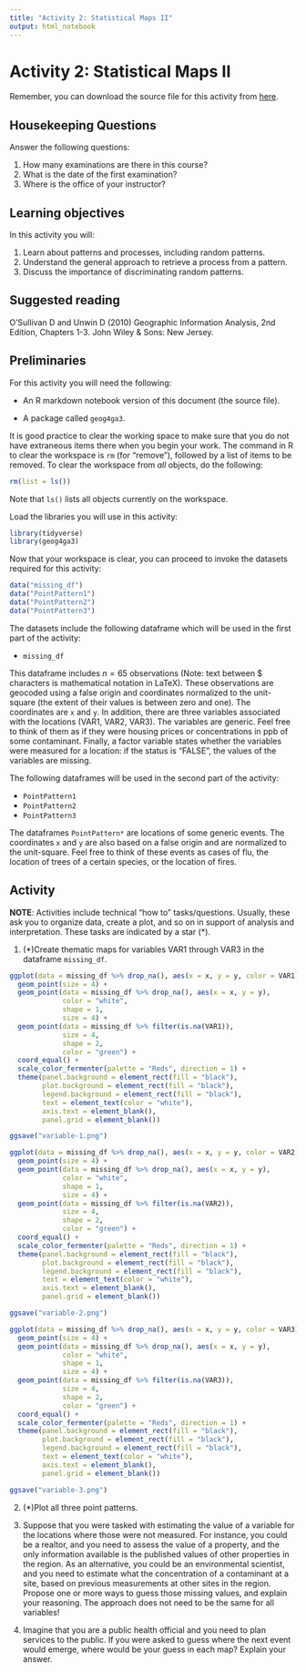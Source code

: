 ```yaml
---
title: "Activity 2: Statistical Maps II"
output: html_notebook
---
```


# Activity 2: Statistical Maps II

Remember, you can download the source file for this activity from [here](https://github.com/paezha/Spatial-Statistics-Course).

## Housekeeping Questions

Answer the following questions:

1. How many examinations are there in this course?
2. What is the date of the first examination?
3. Where is the office of your instructor?

## Learning objectives

In this activity you will:

1. Learn about patterns and processes, including random patterns.
2. Understand the general approach to retrieve a process from a pattern.
3. Discuss the importance of discriminating random patterns.

## Suggested reading

O'Sullivan D and Unwin D (2010) Geographic Information Analysis, 2nd Edition, Chapters 1-3. John Wiley & Sons: New Jersey.

## Preliminaries

For this activity you will need the following:

* An R markdown notebook version of this document (the source file).

* A package called `geog4ga3`.

It is good practice to clear the working space to make sure that you do not have extraneous items there when you begin your work. The command in R to clear the workspace is `rm` (for "remove"), followed by a list of items to be removed. To clear the workspace from _all_ objects, do the following:
```r
rm(list = ls())
```

Note that `ls()` lists all objects currently on the workspace.

Load the libraries you will use in this activity:
```r
library(tidyverse)
library(geog4ga3)
```

Now that your workspace is clear, you can proceed to invoke the datasets required for this activity:
```r
data("missing_df")
data("PointPattern1")
data("PointPattern2")
data("PointPattern3")
```

The datasets include the following dataframe which will be used in the first part of the activity:

* `missing_df`

This dataframe includes $n = 65$ observations (Note: text between $ characters is mathematical notation in LaTeX). These observations are geocoded using a false origin and coordinates normalized to the unit-square (the extent of their values is between zero and one). The coordinates are `x` and `y`. In addition, there are three variables associated with the locations (VAR1, VAR2, VAR3). The variables are generic. Feel free to think of them as if they were housing prices or concentrations in ppb of some contaminant. Finally, a factor variable states whether the variables were measured for a location: if the status is "FALSE", the values of the variables are missing.

The following dataframes will be used in the second part of the activity:

* `PointPattern1`
* `PointPattern2`
* `PointPattern3`

The dataframes `PointPattern*` are locations of some generic events. The coordinates `x` and `y` are also based on a false origin and are normalized to the unit-square. Feel free to think of these events as cases of flu, the location of trees of a certain species, or the location of fires.

## Activity

**NOTE**: Activities include technical "how to" tasks/questions. Usually, these ask you to organize data, create a plot, and so on in support of analysis and interpretation. These tasks are indicated by a star (*).

1. (*)Create thematic maps for variables VAR1 through VAR3 in the dataframe `missing_df`. 

```r
ggplot(data = missing_df %>% drop_na(), aes(x = x, y = y, color = VAR1)) + 
  geom_point(size = 4) + 
  geom_point(data = missing_df %>% drop_na(), aes(x = x, y = y),
             color = "white",
             shape = 1,
             size = 4) +
  geom_point(data = missing_df %>% filter(is.na(VAR1)),
             size = 4,
             shape = 2,
             color = "green") +
  coord_equal() + 
  scale_color_fermenter(palette = "Reds", direction = 1) + 
  theme(panel.background = element_rect(fill = "black"),
        plot.background = element_rect(fill = "black"),
        legend.background = element_rect(fill = "black"),
        text = element_text(color = "white"),
        axis.text = element_blank(),
        panel.grid = element_blank())

ggsave("variable-1.png")
```

```r
ggplot(data = missing_df %>% drop_na(), aes(x = x, y = y, color = VAR2)) + 
  geom_point(size = 4) + 
  geom_point(data = missing_df %>% drop_na(), aes(x = x, y = y),
             color = "white",
             shape = 1,
             size = 4) +
  geom_point(data = missing_df %>% filter(is.na(VAR2)),
             size = 4,
             shape = 2,
             color = "green") +
  coord_equal() + 
  scale_color_fermenter(palette = "Reds", direction = 1) + 
  theme(panel.background = element_rect(fill = "black"),
        plot.background = element_rect(fill = "black"),
        legend.background = element_rect(fill = "black"),
        text = element_text(color = "white"),
        axis.text = element_blank(),
        panel.grid = element_blank())

ggsave("variable-2.png")
```

```r
ggplot(data = missing_df %>% drop_na(), aes(x = x, y = y, color = VAR3)) + 
  geom_point(size = 4) + 
  geom_point(data = missing_df %>% drop_na(), aes(x = x, y = y),
             color = "white",
             shape = 1,
             size = 4) +
  geom_point(data = missing_df %>% filter(is.na(VAR3)),
             size = 4,
             shape = 2,
             color = "green") +
  coord_equal() + 
  scale_color_fermenter(palette = "Reds", direction = 1) + 
  theme(panel.background = element_rect(fill = "black"),
        plot.background = element_rect(fill = "black"),
        legend.background = element_rect(fill = "black"),
        text = element_text(color = "white"),
        axis.text = element_blank(),
        panel.grid = element_blank())

ggsave("variable-3.png")
```

2. (*)Plot all three point patterns.

3. Suppose that you were tasked with estimating the value of a variable for the locations where those were not measured. For instance, you could be a realtor, and you need to assess the value of a property, and the only information available is the published values of other properties in the region. As an alternative, you could be an environmental scientist, and you need to estimate what the concentration of a contaminant at a site, based on previous measurements at other sites in the region. Propose one or more ways to guess those missing values, and explain your reasoning. The approach does not need to be the same for all variables!

4. Imagine that you are a public health official and you need to plan services to the public. If you were asked to guess where the next event would emerge, where would be your guess in each map? Explain your answer.